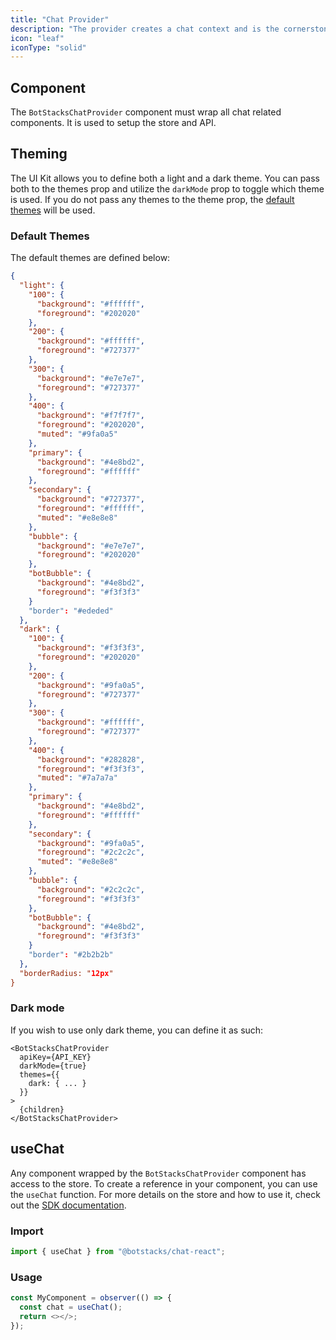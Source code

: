 ```yaml
---
title: "Chat Provider"
description: "The provider creates a chat context and is the cornerstone for interacting with BotStacks data."
icon: "leaf"
iconType: "solid"
---
```


## Component

The `BotStacksChatProvider` component must wrap all chat related components. It is used to setup the store and API.

## Theming

The UI Kit allows you to define both a light and a dark theme. You can pass both to the themes prop and utilize the
`darkMode` prop to toggle which theme is used. If you do not pass any themes to the theme prop, the
[default themes](/sdk-reference/react/botstackschatprovider#default-themes) will be used.

### Default Themes

The default themes are defined below:

```json
{
  "light": {
    "100": {
      "background": "#ffffff",
      "foreground": "#202020"
    },
    "200": {
      "background": "#ffffff",
      "foreground": "#727377"
    },
    "300": {
      "background": "#e7e7e7",
      "foreground": "#727377"
    },
    "400": {
      "background": "#f7f7f7",
      "foreground": "#202020",
      "muted": "#9fa0a5"
    },
    "primary": {
      "background": "#4e8bd2",
      "foreground": "#ffffff"
    },
    "secondary": {
      "background": "#727377",
      "foreground": "#ffffff",
      "muted": "#e8e8e8"
    },
    "bubble": {
      "background": "#e7e7e7",
      "foreground": "#202020"
    },
    "botBubble": {
      "background": "#4e8bd2",
      "foreground": "#f3f3f3"
    }
    "border": "#ededed"
  },
  "dark": {
    "100": {
      "background": "#f3f3f3",
      "foreground": "#202020"
    },
    "200": {
      "background": "#9fa0a5",
      "foreground": "#727377"
    },
    "300": {
      "background": "#ffffff",
      "foreground": "#727377"
    },
    "400": {
      "background": "#282828",
      "foreground": "#f3f3f3",
      "muted": "#7a7a7a"
    },
    "primary": {
      "background": "#4e8bd2",
      "foreground": "#ffffff"
    },
    "secondary": {
      "background": "#9fa0a5",
      "foreground": "#2c2c2c",
      "muted": "#e8e8e8"
    },
    "bubble": {
      "background": "#2c2c2c",
      "foreground": "#f3f3f3"
    },
    "botBubble": {
      "background": "#4e8bd2",
      "foreground": "#f3f3f3"
    }
    "border": "#2b2b2b"
  },
  "borderRadius: "12px"
}
```

### Dark mode

If you wish to use only dark theme, you can define it as such:

```tsx
<BotStacksChatProvider
  apiKey={API_KEY}
  darkMode={true}
  themes={{
    dark: { ... }
  }}
>
  {children}
</BotStacksChatProvider>
```

## useChat

Any component wrapped by the `BotStacksChatProvider` component has access to the store. To create a reference
in your component, you can use the `useChat` function. For more details on the store and how to use it, check out
the [SDK documentation](/sdk-reference/javascript/store).

### Import

```js
import { useChat } from "@botstacks/chat-react";
```

### Usage

```js
const MyComponent = observer(() => {
  const chat = useChat();
  return <></>;
});
```
